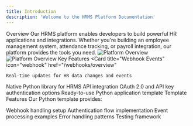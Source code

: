 ```yaml
---
title: Introduction
description: 'Welcome to the HRMS Platform Documentation'
---
```

Overview
Our HRMS platform enables developers to build powerful HR applications and integrations. Whether you're building an employee management system, attendance tracking, or payroll integration, our platform provides the tools you need.
<img
className="block dark:hidden"
src="/images/platform-overview-light.png"
alt="Platform Overview"
/>
<img
className="hidden dark:block"
src="/images/platform-overview-dark.png"
alt="Platform Overview"
/>
Key Features
<CardGroup cols={2}>
  <Card
    title="Webhook Events"
    icon="webhook"
    href="/webhooks/overview"
  >
    Real-time updates for HR data changes and events
  </Card>
  <Card
    title="Python SDK"
    icon="python"
    href="/sdk/python"
  >
    Native Python library for HRMS API integration
  </Card>
  <Card
    title="Secure Authentication"
    icon="shield"
    href="/security/authentication"
  >
    OAuth 2.0 and API key authentication options
  </Card>
  <Card
    title="Example Template"
    icon="code"
    href="https://github.com/Aqary-Org/aqaryone-app-template"
  >
    Ready-to-use Python application template
  </Card>
</CardGroup>
Template Features
Our Python template provides:

Webhook handling setup
Authentication flow implementation
Event processing examples
Error handling patterns
Testing framework